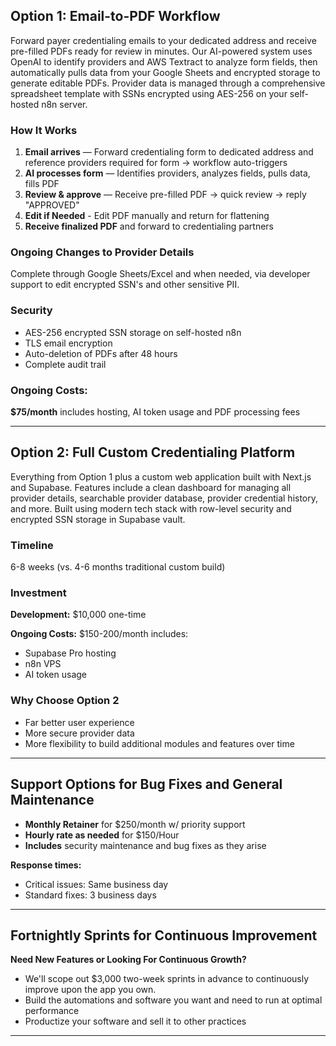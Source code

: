 ## Option 1: Email-to-PDF Workflow

Forward payer credentialing emails to your dedicated address and receive pre-filled PDFs ready for review in minutes. Our AI-powered system uses OpenAI to identify providers and AWS Textract to analyze form fields, then automatically pulls data from your Google Sheets and encrypted storage to generate editable PDFs. Provider data is managed through a comprehensive spreadsheet template with SSNs encrypted using AES-256 on your self-hosted n8n server.

### How It Works

1. **Email arrives** — Forward credentialing form to dedicated address and reference providers required for form → workflow auto-triggers
2. **AI processes form** — Identifies providers, analyzes fields, pulls data, fills PDF
3. **Review & approve** — Receive pre-filled PDF → quick review → reply "APPROVED"
4. **Edit if Needed** - Edit PDF manually and return for flattening
5. **Receive finalized PDF** and forward to credentialing partners

### Ongoing Changes to Provider Details

Complete through Google Sheets/Excel and when needed, via developer support to edit encrypted SSN's and other sensitive PII.

### Security

- AES-256 encrypted SSN storage on self-hosted n8n
- TLS email encryption
- Auto-deletion of PDFs after 48 hours
- Complete audit trail

### Ongoing Costs:

**$75/month** includes hosting, AI token usage and PDF processing fees

---

## Option 2: Full Custom Credentialing Platform

Everything from Option 1 plus a custom web application built with Next.js and Supabase. Features include a clean dashboard for managing all provider details, searchable provider database, provider credential history, and more. Built using modern tech stack with row-level security and encrypted SSN storage in Supabase vault.

### Timeline

6-8 weeks (vs. 4-6 months traditional custom build)

### Investment

**Development:** $10,000 one-time

**Ongoing Costs:** $150-200/month includes:
- Supabase Pro hosting
- n8n VPS
- AI token usage

### Why Choose Option 2

- Far better user experience
- More secure provider data
- More flexibility to build additional modules and features over time

---

## Support Options for Bug Fixes and General Maintenance

- **Monthly Retainer** for $250/month w/ priority support
- **Hourly rate as needed** for $150/Hour 
- **Includes** security maintenance and bug fixes as they arise

**Response times:**
- Critical issues: Same business day
- Standard fixes: 3 business days

---

## Fortnightly Sprints for Continuous Improvement

**Need New Features or Looking For Continuous Growth?** 
- We'll scope out $3,000 two-week sprints in advance to continuously improve upon the app you own. 
- Build the automations and software you want and need to run at optimal performance
- Productize your software and sell it to other practices 

---